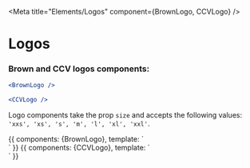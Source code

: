 
<Meta title="Elements/Logos" component={BrownLogo, CCVLogo} />

# Logos

<Props of={BrownLogo} />

### Brown and CCV logos components:
```jsx
<BrownLogo />
```
```jsx
<CCVLogo />
```

Logo components take the prop `size` and accepts the following values:
`'xxs', 'xs', 's', 'm', 'l', 'xl', 'xxl'`.

<Preview >
    <Story name="Brown">
        {{
            components: {BrownLogo},
            template: `
            <div>
                <BrownLogo size="xxs" />
                <BrownLogo size="xs" />
                <BrownLogo size="s" />
                <BrownLogo size="m" />
                <BrownLogo size="l" />
                <BrownLogo size="xl" />
                <BrownLogo size="xxl" />
            </div>
            `
        }}
    </Story>
    <Story name="CCV">
        {{
            components: {CCVLogo},
            template: `
            <div>
                <CCVLogo size="xxs" />
                <CCVLogo size="xs" />
                <CCVLogo size="s" />
                <CCVLogo size="m" />
                <CCVLogo size="l" />
                <CCVLogo size="xl" />
                <CCVLogo size="xxl" />
            </div>`
        }}
    </Story>
</Preview>